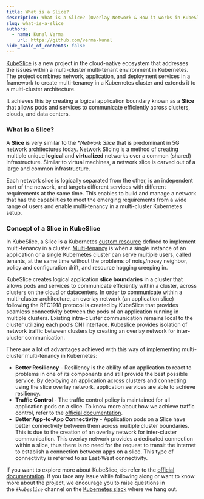```yaml
---
title: What is a Slice?
description: What is a Slice? (Overlay Network & How it works in KubeSlice)
slug: what-is-a-slice
authors:
  - name: Kunal Verma
    url: https://github.com/verma-kunal
hide_table_of_contents: false
---
```


[KubeSlice](https://kubeslice.io/documentation/open-source/0.3.0) is a new project in the cloud-native ecosystem that addresses the issues within a multi-cluster multi-tenant environment in Kubernetes.
The project combines network, application, and deployment services in a framework to create multi-tenancy in a Kubernetes cluster and extends it to a multi-cluster architecture.

It achieves this by creating a logical application boundary known as a **Slice** that allows pods and services to communicate efficiently across clusters, clouds, and data centers.  



### What is a Slice?

A **Slice** is very similar to the **Network Slice* that is predominant in 5G network architectures today. 
Network Slicing is a method of creating multiple unique **logical** and **virtualized** networks over a common (shared) infrastructure. 
Similar to virtual machines, a network slice is carved out of a large and common infrastructure. 

Each network slice is logically separated from the other, is an independent part of the network, and targets different services
with different requirements at the same time. This enables to build and manage a network that has the capabilities 
to meet the emerging requirements from a wide range of users and enable multi-tenancy in a multi-cluster Kubernetes setup.

### Concept of a Slice in KubeSlice

In KubeSlice, a Slice is a Kubernetes [custom resource](https://kubernetes.io/docs/concepts/extend-kubernetes/api-extension/custom-resources/) defined to implement multi-tenancy in a cluster. 
[Multi-tenancy](https://kubernetes.io/docs/concepts/security/multi-tenancy/) is when a single instance of an application or a single Kubernetes cluster 
can serve multiple users, called tenants, at the same time without the problems of noisy/nosey neighbor, 
policy and configuration drift, and resource hogging creeping in.


KubeSlice creates logical application **slice boundaries** in a cluster that allows pods and services to 
communicate efficiently within a cluster, across clusters on the cloud or datacenters. In order to communicate 
within a multi-cluster architecture, an overlay network (an application slice) following the RFC1918 protocol is 
created by KubeSlice that provides seamless connectivity between the pods of an application running in multiple 
clusters. Existing intra-cluster communication remains local to the cluster utilizing each pod’s CNI interface. 
Kubeslice provides isolation of network traffic between clusters by creating an overlay network for inter-cluster communication.



There are a lot of advantages achieved with this way of implementing multi-cluster multi-tenancy in Kubernetes:

- **Better Resiliency** - Resiliency is the ability of an application to react to problems in one of its components and still provide the best possible service. By deploying an application across clusters and connecting using the slice overlay network, application services are able to achieve resiliency.
- **Traffic Control** - The traffic control policy is maintained for all application pods on a slice. To know more about how we achieve traffic control, refer to the [official documentation](https://kubeslice.io/documentation/open-source/0.3.0/).
- **Better App-to-App Connectivity** - Application pods on a Slice have better connectivity between them across multiple cluster boundaries. This is due to the creation of an overlay network for inter-cluster communication. This overlay network provides a dedicated connection within a slice, thus there is no need for the request to transit the internet to establish a connection between apps on a slice. This type of connectivity is referred to as East-West connectivity.


If you want to explore more about KubeSlice, do refer to the [official documentation](https://kubeslice.io/documentation/open-source/0.3.0/). If you face any issue while following along or want to know more about the project, we encourage you to raise questions in the *`#kubeslice`* channel on the [Kubernetes slack](https://slack.k8s.io/) where we hang out.

